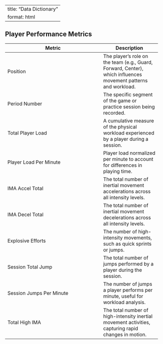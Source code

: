 
---
title: "Data Dictionary"
format: html
---

## Player Performance Metrics

| **Metric**                  | **Description** |
|----------------------------|-----------------|
| Position                   | The player’s role on the team (e.g., Guard, Forward, Center), which influences movement patterns and workload. |
| Period Number              | The specific segment of the game or practice session being recorded. |
| Total Player Load          | A cumulative measure of the physical workload experienced by a player during a session. |
| Player Load Per Minute     | Player load normalized per minute to account for differences in playing time. |
| IMA Accel Total            | The total number of inertial movement accelerations across all intensity levels. |
| IMA Decel Total            | The total number of inertial movement decelerations across all intensity levels. |
| Explosive Efforts          | The number of high-intensity movements, such as quick sprints or jumps. |
| Session Total Jump         | The total number of jumps performed by a player during the session. |
| Session Jumps Per Minute   | The number of jumps a player performs per minute, useful for workload analysis. |
| Total High IMA             | The total number of high-intensity inertial movement activities, capturing rapid changes in motion. |
